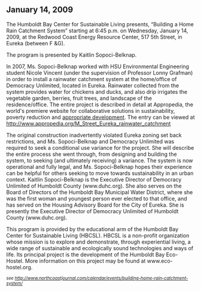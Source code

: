 == January 14, 2009 ==
The Humboldt Bay Center for Sustainable Living presents, “Building a Home Rain Catchment System” starting at 6:45 p.m. on Wednesday, January 14, 2009, at the Redwood Coast Energy Resource Center, 517 5th Street, in Eureka (between F &G).


The program is presented by Kaitlin Sopoci-Belknap.


In 2007, Ms. Sopoci-Belknap worked with HSU Environmental Engineering student Nicole Vincent (under the supervision of Professor Lonny Grafman) in order to install a rainwater catchment system at the home/office of Democracy Unlimited, located in Eureka. Rainwater collected from the system provides water for chickens and ducks, and also drip irrigates the vegetable garden, berries, fruit trees, and landscape of the residence/office.
The entire project is described in detail at Appropedia, the world's premiere website for collaborative solutions in sustainability, poverty reduction and [[appropriate development]]. The entry can be viewed at http://www.appropedia.org/M_Street_Eureka_rainwater_catchment


The original construction inadvertently violated Eureka zoning set back restrictions, and Ms. Sopoci-Belknap and Democracy Unlimited was required to seek a conditional use variance for the project. She will describe the entire process she went through, from designing and building the system, to seeking (and ultimately receiving) a variance. The system is now operational and fully legal, and Ms. Sopoci-Belknap hopes their experience can be helpful for others seeking to move towards sustainability in an urban context.
Kaitlin Sopoci-Belknap is the Executive Director of Democracy Unlimited of Humboldt County (www.duhc.org). She also serves on the Board of Directors of the Humboldt Bay Municipal Water District, where she was the first woman and youngest person ever elected to that office, and has served on the Housing Advisory Board for the City of Eureka. She is presently the Executive Director of Democracy Unlimited of Humboldt County (www.duhc.org).


This program is provided by the educational arm of the Humboldt Bay Center for Sustainable Living (HBCSL). HBCSL is a non-profit organization whose mission is to explore and demonstrate, through experiential living, a wide range of sustainable and ecologically sound technologies and ways of life. Its principal project is the development of the Humboldt Bay Eco-Hostel. More information on this project may be found at www.eco-hostel.org.

<small>''see http://www.northcoastjournal.com/calendar/events/building-home-rain-catchment-system/''</small>
{{catneeded}}